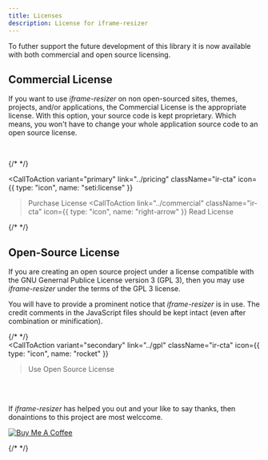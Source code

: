 ```yaml
---
title: Licenses
description: License for iframe-resizer
---
```



To futher support the future development of this library it is now available with both commercial and open source licensing.

## Commercial License

If you want to use _iframe-resizer_ on non open-sourced sites, themes, projects, and/or applications, the Commercial License is the appropriate license. With this option, your source code is kept proprietary. Which means, you won't have to change your whole application source code to an open source license.

<br />

{/* <!-- prettier-ignore-start --> */}

<CallToAction
  variant="primary"
  link="../pricing"
  className="ir-cta"
  icon={{ type: "icon", name: "seti:license" }}
>Purchase License</CallToAction>
<CallToAction
  link="../commercial"
  className="ir-cta"
  icon={{ type: "icon", name: "right-arrow" }}
>Read License</CallToAction>

{/* <!-- prettier-ignore-end --> */}

## Open-Source License

If you are creating an open source project under a license compatible with the GNU Genernal Publice License version 3 (GPL 3), then you may use _iframe-resizer_ under the terms of the GPL 3 license.

You will have to provide a prominent notice that _iframe-resizer_ is in use. The credit comments in the JavaScript files should be kept intact (even after combination or minification).

{/* <!-- prettier-ignore-start --> */}
<br/>
<CallToAction 
  variant="secondary" 
  link="../gpl" 
  className="ir-cta" 
  icon={{ type: "icon", name: "rocket" }}
  >Use Open Source License</CallToAction> 
  
<br/><br/><p>
If _iframe-resizer_ has helped you out and your like to say thanks, then donaintions to this project are most welccome.  
</p>
<a
  href="https://www.buymeacoffee.com/davidjbradshaw "
  target="_blank"
>
  <img
    src="https://www.buymeacoffee.com/assets/img/custom_images/yellow_img.png"
    alt="Buy Me A Coffee"
    style="height: auto !important;width: auto !important;"
  />
</a>

{/* <!-- prettier-ignore-end --> */}